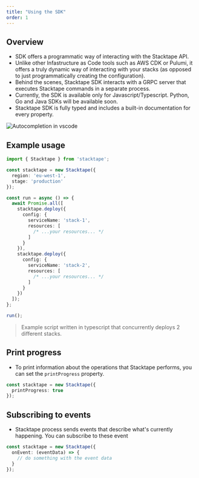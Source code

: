 ```yaml
---
title: "Using the SDK"
order: 1
---
```


## Overview

- SDK offers a programmatic way of interacting with the Stacktape API.
- Unlike other Infastructure as Code tools such as AWS CDK or Pulumi, it offers a truly dynamic way of interacting with
  your stacks (as opposed to just programmatically creating the configuration).
- Behind the scenes, Stacktape SDK interacts with a GRPC server that executes Stacktape commands in a separate process.
- Currently, the SDK is available only for Javascript/Typescript. Python, Go and Java SDKs will be available soon.
- Stacktape SDK is fully typed and includes a built-in documentation for every property.

![Autocompletion in vscode](../static/sdk/vscode-autocomplete.png)

## Example usage

```ts
import { Stacktape } from 'stacktape';

const stacktape = new Stacktape({
  region: 'eu-west-1',
  stage: 'production'
});

const run = async () => {
  await Promise.all([
    stacktape.deploy({
      config: {
        serviceName: 'stack-1',
        resources: [
          /* ...your resources... */
        ]
      }
    }),
    stacktape.deploy({
      config: {
        serviceName: 'stack-2',
        resources: [
          /* ...your resources... */
        ]
      }
    })
  ]);
};

run();
```

> Example script written in typescript that concurrently deploys 2 different stacks.

## Print progress

- To print information about the operations that Stacktape performs, you can set the `printProgress` property.

```ts
const stacktape = new Stacktape({
  printProgress: true
});
```

## Subscribing to events

- Stacktape process sends events that describe what's currently happening. You can subscribe to these event

```ts
const stacktape = new Stacktape({
  onEvent: (eventData) => {
    // do something with the event data
  }
});
```
